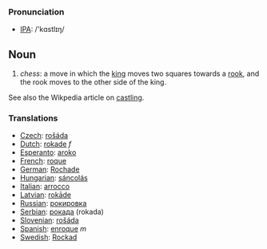 === Pronunciation ===
*[[w:IPA|IPA]]: /'kɑstlɪŋ/

==Noun==

#''chess'': a move in which the [[king]] moves two squares towards a [[rook]], and the rook moves to the other side of the king.

See also the Wikpedia article on [[en:Castling|castling]].

=== Translations ===
*[[Czech]]: [[rošáda]]
*[[Dutch]]: [[rokade]] ''f''
*[[Esperanto]]: [[aroko]]
*[[French]]: [[roque]]
*[[German]]: [[Rochade]]
*[[Hungarian]]: [[sáncolás]]
*[[Italian]]: [[arrocco]]
*[[Latvian]]: [[rokāde]]
*[[Russian]]: [[рокировка]]
*[[Serbian]]: [[рокада]] (rokada)
*[[Slovenian]]: [[rošáda]]
*[[Spanish]]: [[enroque]] ''m''
*[[Swedish]]: [[Rockad]]